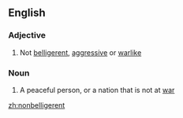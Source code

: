 ==English==

===Adjective===
{{en-adj|-}}
# Not [[belligerent]], [[aggressive]] or [[warlike]]

===Noun===
{{en-noun}}
# A peaceful person, or a nation that is not at [[war]]

[[zh:nonbelligerent]]